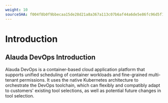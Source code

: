 ```yaml
---
weight: 10
sourceSHA: f004f8b0f9bbecaa15de28d21a8a367a113c07b6af44a6de5e86fc96d5f13741
---
```


# Introduction

## Alauda DevOps Introduction

Alauda DevOps is a container-based cloud application platform that supports unified scheduling of container workloads and fine-grained multi-tenant permissions. It uses the native Kubernetes architecture to orchestrate the DevOps toolchain, which can flexibly and compatibly adapt to customers' existing tool selections, as well as potential future changes in tool selection.
